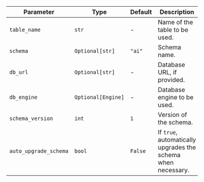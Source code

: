 | Parameter             | Type               | Default | Description                                                  |
| --------------------- | ------------------ | ------- | ------------------------------------------------------------ |
| `table_name`          | `str`              | -       | Name of the table to be used.                                |
| `schema`              | `Optional[str]`    | `"ai"`  | Schema name.                                                 |
| `db_url`              | `Optional[str]`    | -  | Database URL, if provided.                                   |
| `db_engine`           | `Optional[Engine]` | -  | Database engine to be used.                                  |
| `schema_version`      | `int`              | `1`     | Version of the schema.                                       |
| `auto_upgrade_schema` | `bool`             | `False` | If `true`, automatically upgrades the schema when necessary. |
